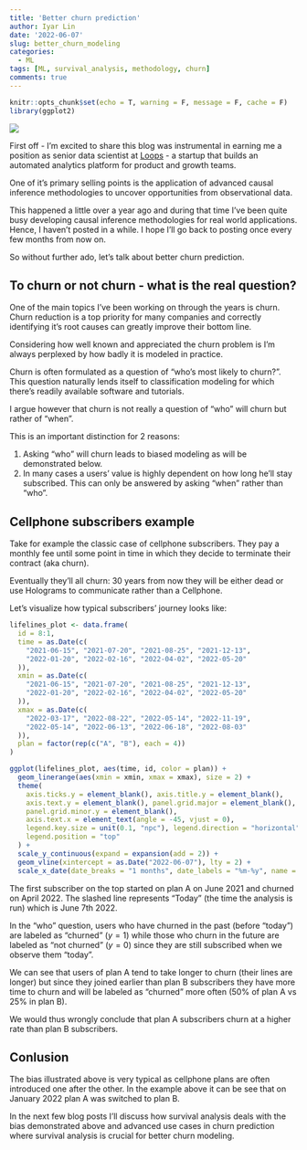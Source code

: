 ```yaml
---
title: 'Better churn prediction'
author: Iyar Lin
date: '2022-06-07'
slug: better_churn_modeling
categories:
  - ML
tags: [ML, survival_analysis, methodology, churn]
comments: true
---
```


```r
knitr::opts_chunk$set(echo = T, warning = F, message = F, cache = F)
library(ggplot2)
```

![](/post/better_churn_modeling_files/leaky bucket.png)

First off - I'm excited to share this blog was instrumental in earning me a position 
as senior data scientist at [Loops](https://getloops.ai/) - a startup that builds 
an automated analytics platform for product and growth teams. 

One of it's primary selling points is the application of advanced causal inference methodologies to uncover opportunities from observational data. 

This happened a little over a year ago and during that time I've been quite busy developing causal inference methodologies for real world applications. Hence, I
haven't posted in a while. I hope I'll go back to posting once every few months
from now on.

So without further ado, let's talk about better churn prediction.

## To churn or not churn - what is the real question?

One of the main topics I've been working on through the years is churn. Churn reduction is a top priority for many companies and correctly identifying it's 
root causes can greatly improve their bottom line.

Considering how well known and appreciated the churn problem is I'm always perplexed
by how badly it is modeled in practice. 

Churn is often formulated as a question of "who's most likely to churn?".
This question naturally lends itself to classification modeling for which there's
readily available software and tutorials.

I argue however that churn is not really a question of "who" will churn but rather of "when".

This is an important distinction for 2 reasons:

1. Asking "who" will churn leads to biased modeling as will be demonstrated below.  
1. In many cases a users' value is highly dependent on how long he'll stay subscribed. 
This can only be answered by asking "when" rather than "who".

## Cellphone subscribers example

Take for example the classic case of cellphone subscribers. They pay a monthly fee 
until some point in time in which they decide to terminate their contract (aka churn).

Eventually they'll all churn: 30 years from now they will be either dead or use 
Holograms to communicate rather than a Cellphone. 

Let's visualize how typical subscribers' journey looks like:

```r
lifelines_plot <- data.frame(
  id = 8:1,
  time = as.Date(c(
    "2021-06-15", "2021-07-20", "2021-08-25", "2021-12-13",
    "2022-01-20", "2022-02-16", "2022-04-02", "2022-05-20"
  )),
  xmin = as.Date(c(
    "2021-06-15", "2021-07-20", "2021-08-25", "2021-12-13",
    "2022-01-20", "2022-02-16", "2022-04-02", "2022-05-20"
  )),
  xmax = as.Date(c(
    "2022-03-17", "2022-08-22", "2022-05-14", "2022-11-19",
    "2022-05-14", "2022-06-13", "2022-06-18", "2022-08-03"
  )),
  plan = factor(rep(c("A", "B"), each = 4))
)

ggplot(lifelines_plot, aes(time, id, color = plan)) +
  geom_linerange(aes(xmin = xmin, xmax = xmax), size = 2) +
  theme(
    axis.ticks.y = element_blank(), axis.title.y = element_blank(),
    axis.text.y = element_blank(), panel.grid.major = element_blank(),
    panel.grid.minor.y = element_blank(),
    axis.text.x = element_text(angle = -45, vjust = 0),
    legend.key.size = unit(0.1, "npc"), legend.direction = "horizontal",
    legend.position = "top"
  ) +
  scale_y_continuous(expand = expansion(add = 2)) +
  geom_vline(xintercept = as.Date("2022-06-07"), lty = 2) +
  scale_x_date(date_breaks = "1 months", date_labels = "%m-%y", name = "Month")
```

The first subscriber on the top started on plan A on June 2021 and churned 
on April 2022. The slashed line represents "Today" (the time the analysis is run) 
which is June 7th 2022. 

In the "who" question, users who have churned in the past (before "today") are labeled as "churned" ($y=1$) while those who churn in the future are labeled as "not churned" ($y=0$) since they are still subscribed when we observe them "today".

We can see that users of plan A tend to take longer to churn  (their lines are longer)
but since they joined earlier than plan B subscribers they have more time to churn
and will be labeled as "churned" more often (50% of plan A vs 25% in plan B).

We would thus wrongly conclude that plan A subscribers churn at a higher rate than 
plan B subscribers.

## Conlusion

The bias illustrated above is very typical as cellphone plans are often introduced 
one after the other. In the example above it can be see that on January 2022 plan 
A was switched to plan B.

In the next few blog posts I'll discuss how survival analysis deals with the bias
demonstrated above and advanced use cases in churn prediction where survival analysis 
is crucial for better churn modeling.


